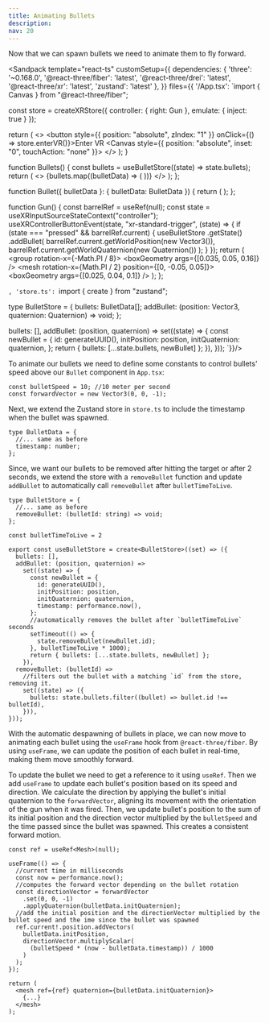 ```yaml
---
title: Animating Bullets
description: 
nav: 20
---
```


Now that we can spawn bullets we need to animate them to fly forward.

<Sandpack
  template="react-ts"
  customSetup={{
    dependencies: {
      'three': '~0.168.0',
      '@react-three/fiber': 'latest',
      '@react-three/drei': 'latest',
      '@react-three/xr': 'latest',
      'zustand': 'latest'
    },
  }}
  files={{
    '/App.tsx': `import { Canvas } from "@react-three/fiber";

const store = createXRStore({ controller: { right: Gun }, emulate: { inject: true } });

  return (
    <>
      <button style={{ position: "absolute", zIndex: "1" }} onClick={() => store.enterVR()}>Enter VR</button>
      <Canvas style={{ position: "absolute", inset: "0", touchAction: "none" }}>
        <XR store={store}>
            <Environment preset="warehouse" />
            <Bullets />
        </XR>
      </Canvas>
    </>
  );
}

function Bullets() {
  const bullets = useBulletStore((state) => state.bullets);
  return (
    <>
      {bullets.map((bulletData) => (
        <Bullet bulletData={bulletData} key={bulletData.id} />
      ))}
    </>
  );
};

function Bullet({ bulletData }: { bulletData: BulletData }) {
    return (
        <mesh
            position={bulletData.initPosition}
            quaternion={bulletData.initQuaternion}
            >
            <sphereGeometry args={[0.02]} />
            <meshStandardMaterial color="grey" />
        </mesh>
    );
};

function Gun() {
  const barrelRef = useRef<Mesh>(null);
  const state = useXRInputSourceStateContext("controller");
  useXRControllerButtonEvent(state, "xr-standard-trigger", (state) => {
    if (state === "pressed" && barrelRef.current) {
      useBulletStore
        .getState()
        .addBullet(
          barrelRef.current.getWorldPosition(new Vector3()),
          barrelRef.current.getWorldQuaternion(new Quaternion())
        );
    }
  });
return (
    <group rotation-x={-Math.PI / 8}>
        <mesh ref={barrelRef}>
            <boxGeometry args={[0.035, 0.05, 0.16]} />
            <meshStandardMaterial color="orange" />
        </mesh>
        <mesh rotation-x={Math.PI / 2} position={[0, -0.05, 0.05]}>
            <boxGeometry args={[0.025, 0.04, 0.1]} />
            <meshStandardMaterial color="grey" />
        </mesh>
    </group>
); };

`, 'store.ts': `import { create } from "zustand";

type BulletStore = {
  bullets: BulletData[];
  addBullet: (position: Vector3, quaternion: Quaternion) => void;
};

  bullets: [],
  addBullet: (position, quaternion) =>
    set((state) => {
      const newBullet = {
        id: generateUUID(),
        initPosition: position,
        initQuaternion: quaternion,
      };
      return { bullets: [...state.bullets, newBullet] };
    }),
}));
`}}/>


To animate our bullets we need to define some constants to control bullets' speed above our `Bullet` component in `App.tsx`:

```tsx
const bulletSpeed = 10; //10 meter per second
const forwardVector = new Vector3(0, 0, -1);
```

Next, we extend the Zustand store in `store.ts` to include the timestamp when the bullet was spawned.

```tsx
type BulletData = {
  //... same as before
  timestamp: number;
};
```

Since, we want our bullets to be removed after hitting the target or after 2 seconds, we extend the store with a `removeBullet` function and update `addBullet` to automatically call `removeBullet` after `bulletTimeToLive`.

```tsx
type BulletStore = {
  //... same as before
  removeBullet: (bulletId: string) => void;
};

const bulletTimeToLive = 2

export const useBulletStore = create<BulletStore>((set) => ({
  bullets: [],
  addBullet: (position, quaternion) =>
    set((state) => {
      const newBullet = {
        id: generateUUID(),
        initPosition: position,
        initQuaternion: quaternion,
        timestamp: performance.now(),
      };
      //automatically removes the bullet after `bulletTimeToLive` seconds
      setTimeout(() => {
        state.removeBullet(newBullet.id);
      }, bulletTimeToLive * 1000);
      return { bullets: [...state.bullets, newBullet] };
    }),
  removeBullet: (bulletId) =>
    //filters out the bullet with a matching `id` from the store, removing it.
    set((state) => ({
      bullets: state.bullets.filter((bullet) => bullet.id !== bulletId),
    })),
}));
```

With the automatic despawning of bullets in place, we can now move to animating each bullet using the `useFrame` hook from `@react-three/fiber`. By using `useFrame`, we can update the position of each bullet in real-time, making them move smoothly forward.

To update the bullet we need to get a reference to it using `useRef`. Then we add `useFrame` to update each bullet's position based on its speed and direction. We calculate the direction by applying the bullet's initial quaternion to the `forwardVector`, aligning its movement with the orientation of the gun when it was fired. Then, we update bullet's position to the sum of its initial position and the direction vector multiplied by the `bulletSpeed` and the time passed since the bullet was spawned. This creates a consistent forward motion.

```tsx
const ref = useRef<Mesh>(null);

useFrame(() => {
  //current time in milliseconds
  const now = performance.now();
  //computes the forward vector depending on the bullet rotation
  const directionVector = forwardVector
    .set(0, 0, -1)
    .applyQuaternion(bulletData.initQuaternion);
  //add the initial position and the directionVector multiplied by the bullet speed and the ime since the bullet was spawned
  ref.current!.position.addVectors(
    bulletData.initPosition,
    directionVector.multiplyScalar(
      (bulletSpeed * (now - bulletData.timestamp)) / 1000
    )
  );
});

return (
  <mesh ref={ref} quaternion={bulletData.initQuaternion}>
    {...}
  </mesh>
);
```
